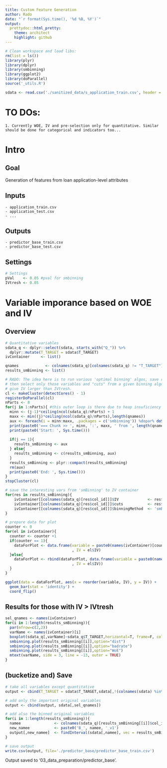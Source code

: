 ```yaml
---
title: Custom Feature Generation
author: Rado
date: "`r format(Sys.time(), '%d %B, %Y')`"
output:
  prettydoc::html_pretty:
    theme: architect
    highlight: github
---
```


```r
# Clean workspace and load libs:
rm(list = ls())
library(plyr)
library(dplyr)
library(smbinning)
library(ggplot2)
library(doParallel)
source('_utils.R')

sdata <- read.csv('./sanitized_data/s_application_train.csv', header = T)
```
# TO DOs:

    1. Currently WOE, IV and pre-selection only for quantitative. Similar should be done for categorical and indicators too...

# Intro

## Goal
Generation of features from loan application-level attributes

## Inputs
    - application_train.csv 
    - application_test.csv
    - ...

## Outputs
    - predictor_base_train.csv
    - predictor_base_test.csv

## Settings
```r
# Settings
pVal    <- 0.05 #pval for smbinning
IVtresh <- 0.05
```

# Variable imporance based on WOE and IV

## Overview

```r
# Quantitative variables
sdata_q <- dplyr::select(sdata, starts_with("Q_")) %>%
  dplyr::mutate(T_TARGET = sdata$T_TARGET)
ivContainer     <- list()

qnames            <- colnames(sdata_q)[colnames(sdata_q) != "T_TARGET"]
results_smBinning <- list()

# RADO: The idea here is to run various 'optimal binning' algos, save results,
# then select only those variables and "cuts" from a given binning algo that 
# give IV larger than IVtresh.
cl <- makeCluster(detectCores() - 1)
registerDoParallel(cl)
nParts <- 8
for(j in 1:nParts){ #this outer loop is there due to heap insuficiency
  minn <- (j-1)*ceiling(ncol(sdata_q)/nParts) + 1
  maxx <- min((j)*ceiling(ncol(sdata_q)/nParts),length(qnames))
  aux <- foreach(i = minn:maxx, .packages = c('smbinning')) %dopar% doSmBinning(qnames[[i]], sdata_q, pVal, IVtresh)
  print(paste0('=== Chunk >> ', minn, ':', maxx, ' from ', length(qnames),'. ==='))
  print(paste0('Start: ', Sys.time()))
        
  if(j == 1){
    results_smBinning <- aux
  } else{
    results_smBinning <- c(results_smBinning, aux)
  }
  results_smBinning <- plyr::compact(results_smBinning)
  rm(aux)
  print(paste0('End: ', Sys.time()))
}
stopCluster(cl)

# save the interesting vars from 'smBinning' to IV container
for(res in results_smBinning){
    ivContainer[[colnames(sdata_q)[res$col_id]]]$IV             <- res$iv
    ivContainer[[colnames(sdata_q)[res$col_id]]]$cuts           <- res$cuts
    ivContainer[[colnames(sdata_q)[res$col_id]]]$binningMethod  <- 'smBinning'
}

# prepare data for plot
counter <- 0
for(el in ivContainer){
  counter <- counter +1
  if(counter == 1){
    dataForPlot <- data.frame(variable = paste0(names(ivContainer)[counter], ' | ', el$binningMethod)
                              , IV = el$IV)
  }else{
    dataForPlot <- rbind(dataForPlot, data.frame(variable = paste0(names(ivContainer)[counter], ' | ', el$binningMethod)
                              , IV = el$IV))
  }
}

ggplot(data = dataForPlot, aes(x = reorder(variable, IV), y = IV)) +
  geom_bar(stat = 'identity') +
  coord_flip()

```

## Results for those with IV > IVtresh
```r
sel_qnames <- names(ivContainer)
for(i in 1:length(results_smBinning)){
  par(mfrow=c(2,2))
  varName <- names(ivContainer)[i]
  boxplot(sdata_q[,varName]~sdata_q$T_TARGET,horizontal=T, frame=F, col="lightgray",main="Distribution")
  smbinning.plot(results_smBinning[[i]],option="dist")
  smbinning.plot(results_smBinning[[i]],option="badrate")
  smbinning.plot(results_smBinning[[i]],option="WoE")
  mtext(varName, side = 3, line = -13, outer = TRUE)
}
```

## (bucketize and) Save
```r
# take all variables except quantitative
output <- cbind(T_TARGET = sdata$T_TARGET,sdata[,!(colnames(sdata) %in% colnames(sdata_q))])

# add only the important original variables
output <- cbind(output, sdata[,sel_qnames])

# add also the binned original variables
for(i in 1:length(results_smBinning)){
  namee               <- colnames(sdata_q)[results_smBinning[[i]]$col_id]
  new_namee           <- paste0('B_', namee, '_v1')
  output[,new_namee]  <- findInterval(sdata[,namee], vec = results_smBinning[[i]]$cuts) 
}

# save output
write.csv(output, file='./predictor_base/predictor_base_train.csv')
```
Output saved to '03_data_preparation/predictor_base'.